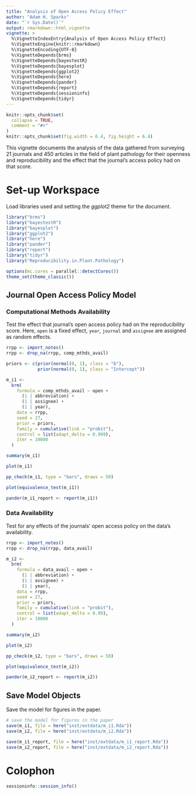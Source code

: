 ```yaml
---
title: "Analysis of Open Access Policy Effect"
author: "Adam H. Sparks"
date: "`r Sys.Date()`"
output: rmarkdown::html_vignette
vignette: >
  %\VignetteIndexEntry{Analysis of Open Access Policy Effect}
  %\VignetteEngine{knitr::rmarkdown}
  %\VignetteEncoding{UTF-8}
  %\VignetteDepends{brms}
  %\VignetteDepends{bayestestR}
  %\VignetteDepends{bayesplot}
  %\VignetteDepends{ggplot2}
  %\VignetteDepends{here}
  %\VignetteDepends{pander}
  %\VignetteDepends{report}
  %\VignetteDepends{sessioninfo}
  %\VignetteDepends{tidyr}
---
```


```r
knitr::opts_chunk$set(
  collapse = TRUE,
  comment = "#>"
)
knitr::opts_chunk$set(fig.width = 6.4, fig.height = 6.4)
```

This vignette documents the analysis of the data gathered from surveying 21 journals and 450 articles in the field of plant pathology for their openness and reproducibility and the effect that the journal's access policy had on that score.

# Set-up Workspace

Load libraries used and setting the *ggplot2* theme for the document.

```r
library("brms")
library("bayestestR")
library("bayesplot")
library("ggplot2")
library("here")
library("pander")
library("report")
library("tidyr")
library("Reproducibility.in.Plant.Pathology")

options(mc.cores = parallel::detectCores())
theme_set(theme_classic())
```

## Journal Open Access Policy Model

### Computational Methods Availability

Test the effect that journal's open access policy had on the reproducibility score.
Here, `open` is a fixed effect, `year`, `journal` and `assignee` are assigned as random effects.

```r
rrpp <- import_notes()
rrpp <- drop_na(rrpp, comp_mthds_avail)

priors <- c(prior(normal(0, 1), class = "b"),
            prior(normal(0, 1), class = "Intercept"))

m_i1 <-
  brm(
    formula = comp_mthds_avail ~ open +
      (1 | abbreviation) +
      (1 | assignee) +
      (1 | year),
    data = rrpp,
    seed = 27,
    prior = priors,
    family = cumulative(link = "probit"),
    control = list(adapt_delta = 0.999),
    iter = 10000
  )

summary(m_i1)

plot(m_i1)

pp_check(m_i1, type = "bars", draws = 50)

plot(equivalence_test(m_i1))

pander(m_i1_report <- report(m_i1))
```

### Data Availability

Test for any effects of the journals' open access policy on the data's availability.

```r
rrpp <- import_notes()
rrpp <- drop_na(rrpp, data_avail)

m_i2 <-
  brm(
    formula = data_avail ~ open + 
      (1 | abbreviation) +
      (1 | assignee) +
      (1 | year),
    data = rrpp,
    seed = 27,
    prior = priors,
    family = cumulative(link = "probit"),
    control = list(adapt_delta = 0.99),
    iter = 10000
  )

summary(m_i2)

plot(m_i2)

pp_check(m_i2, type = "bars", draws = 50)

plot(equivalence_test(m_i2))

pander(m_i2_report <- report(m_i2))
```

## Save Model Objects

Save the model for figures in the paper.

```r
# save the model for figures in the paper
save(m_i1, file = here("inst/extdata/m_i1.Rda"))
save(m_i2, file = here("inst/extdata/m_i2.Rda"))

save(m_i1_report, file = here("inst/extdata/m_i1_report.Rda"))
save(m_i2_report, file = here("inst/extdata/m_i2_report.Rda"))
```

# Colophon

```r
sessioninfo::session_info()
```
